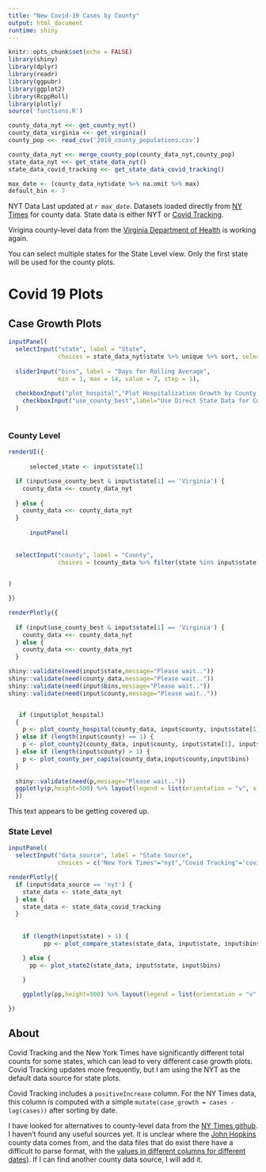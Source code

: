 ```yaml
---
title: "New Covid-19 Cases by County"
output: html_document
runtime: shiny
---
```


```r
knitr::opts_chunk$set(echo = FALSE)
library(shiny)
library(dplyr)
library(readr)
library(ggpubr)
library(ggplot2)
library(RcppRoll)
library(plotly)
source('functions.R')
```

```r

county_data_nyt <<- get_county_nyt()
county_data_virginia <<- get_virginia()
county_pop <<- read_csv('2019_county_populations.csv')

county_data_nyt <<- merge_county_pop(county_data_nyt,county_pop)
state_data_nyt <<- get_state_data_nyt()
state_data_covid_tracking <<- get_state_data_covid_tracking()

max_date <- (county_data_nyt$date %>% na.omit %>% max)
default_bin <- 7
```

NYT Data Last updated at *`r max_date`*. Datasets loaded directly from [NY Times](https://github.com/nytimes/covid-19-data) for county data. State data is either NYT or [Covid Tracking](https://covidtracking.com/api).

Virigina county-level data from the [Virginia Department of Health](http://www.vdh.virginia.gov/coronavirus/) is working again. 

You can select multiple states for the State Level view. Only the first state will be used for the county plots.

# Covid 19 Plots {.tabset}

## Case Growth Plots {.tabset}


```r


inputPanel(
  selectInput("state", label = "State",
              choices = state_data_nyt$state %>% unique %>% sort, selected = 'Virginia',multiple=TRUE),
  
  sliderInput("bins", label = "Days for Rolling Average",
              min = 1, max = 14, value = 7, step = 1),
  
  checkboxInput("plot_hospital","Plot Hospitalization Growth by County (Virginia Only)",value=FALSE),
    checkboxInput("use_county_best",label="Use Direct State Data for County if available", value=TRUE)
  )



```

### County Level

```r

renderUI({
  
      selected_state <- input$state[1]

  if (input$use_county_best & input$state[1] == 'Virginia') {
    county_data <<- county_data_nyt
    
  } else {
    county_data <<- county_data_nyt
  }
  
      inputPanel(
  
  
  selectInput("county", label = "County",
              choices = (county_data %>% filter(state %in% input$state))$state_county %>% unique %>% sort, selected = 'Henrico, Virginia',multiple=TRUE)
  

)

})

renderPlotly({
  
  if (input$use_county_best & input$state[1] == 'Virginia') {
    county_data <<- county_data_nyt
  } else {
    county_data <<- county_data_nyt
  }

shiny::validate(need(input$state,message="Please wait.."))
shiny::validate(need(county_data,message="Please wait.."))
shiny::validate(need(input$bins,message="Please wait.."))
shiny::validate(need(input$county,message="Please wait.."))


   if (input$plot_hospital)
  {
    p <- plot_county_hospital(county_data, input$county, input$state[1], input$bins)
  } else if (length(input$county) == 1) {
    p <- plot_county2(county_data, input$county, input$state[1], input$bins)
  } else if (length(input$county) > 1) {
    p <- plot_county_per_capita(county_data,input$county,input$bins)
  }
  
  shiny::validate(need(p,message="Please wait.."))
  ggplotly(p,height=500) %>% layout(legend = list(orientation = "v", x = 0.1, y = .8))
  })

```

This text appears to be getting covered up.

### State Level
``` r

inputPanel(
  selectInput("data_source", label = "State Source",
              choices = c("New York Times"="nyt","Covid Tracking"='covid_tracking'), selected = 'nyt'))

renderPlotly({
  if (input$data_source == 'nyt') {
    state_data <- state_data_nyt
  } else {
    state_data <- state_data_covid_tracking
  }
    
    
    if (length(input$state) > 1) {
          pp <- plot_compare_states(state_data, input$state, input$bins)

    } else {
      pp <- plot_state2(state_data, input$state, input$bins)

    }
  
    ggplotly(pp,height=500) %>% layout(legend = list(orientation = "v", x = 0.1, y = .8))

})

```

## About

Covid Tracking and the New York Times have significantly different total counts for some states, which can lead to very different case growth plots. Covid Tracking updates more frequently, but I am using the NYT as the default data source for state plots.

Covid Tracking includes a `positiveIncrease` column. For the NY Times data, this column is computed with a simple `mutate(case_growth = cases - lag(cases))` after sorting by date.

I have looked for alternatives to county-level data from the [NY Times github](https://github.com/nytimes/covid-19-data). I haven't found any useful sources yet. It is unclear where the [John Hopkins](https://github.com/CSSEGISandData/COVID-19) county data comes from, and the data files that do exist there have a difficult to parse format, with the [values in different columns for different dates](https://github.com/CSSEGISandData/COVID-19/blob/master/csse_covid_19_data/csse_covid_19_time_series/time_series_covid19_confirmed_US.csv)). If I can find another county data source, I will add it.

